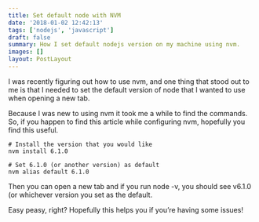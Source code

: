 ```yaml
---
title: Set default node with NVM
date: '2018-01-02 12:42:13'
tags: ['nodejs', 'javascript']
draft: false
summary: How I set default nodejs version on my machine using nvm.
images: []
layout: PostLayout
---
```


I was recently figuring out how to use nvm, and one thing that stood out to me is that I needed to set the default version of node that I wanted to use when opening a new tab.

Because I was new to using nvm it took me a while to find the commands. So, if you happen to find this article while configuring nvm, hopefully you find this useful.

```
# Install the version that you would like
nvm install 6.1.0

# Set 6.1.0 (or another version) as default
nvm alias default 6.1.0
```

Then you can open a new tab and if you run node -v, you should see v6.1.0 (or whichever version you set as the default.

Easy peasy, right? Hopefully this helps you if you’re having some issues!
